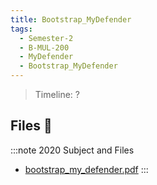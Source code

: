 ```yaml
---
title: Bootstrap_MyDefender
tags:
  - Semester-2
  - B-MUL-200
  - MyDefender
  - Bootstrap_MyDefender
---
```

> Timeline: ?


## Files 📂

:::note 2020 Subject and Files
- [bootstrap_my_defender.pdf](https://github.com/Studio-17/Epitech-Subjects/raw/main/Semester-2/B-MUL-200/MyDefender/Bootstrap_MyDefender/bootstrap_my_defender.pdf)
:::
